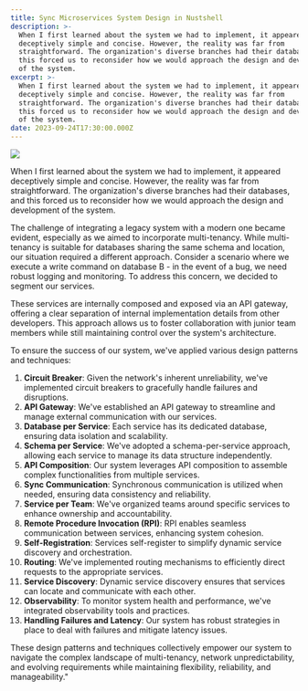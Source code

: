 ```yaml
---
title: Sync Microservices System Design in Nustshell
description: >-
  When I first learned about the system we had to implement, it appeared
  deceptively simple and concise. However, the reality was far from
  straightforward. The organization's diverse branches had their databases, and
  this forced us to reconsider how we would approach the design and development
  of the system.
excerpt: >-
  When I first learned about the system we had to implement, it appeared
  deceptively simple and concise. However, the reality was far from
  straightforward. The organization's diverse branches had their databases, and
  this forced us to reconsider how we would approach the design and development
  of the system.
date: 2023-09-24T17:30:00.000Z
---
```


![](/uploads/doesnotsimply.jpg)

When I first learned about the system we had to implement, it appeared deceptively simple and concise. However, the reality was far from straightforward. The organization's diverse branches had their databases, and this forced us to reconsider how we would approach the design and development of the system.

The challenge of integrating a legacy system with a modern one became evident, especially as we aimed to incorporate multi-tenancy. While multi-tenancy is suitable for databases sharing the same schema and location, our situation required a different approach. Consider a scenario where we execute a write command on database B - in the event of a bug, we need robust logging and monitoring. To address this concern, we decided to segment our services.

These services are internally composed and exposed via an API gateway, offering a clear separation of internal implementation details from other developers. This approach allows us to foster collaboration with junior team members while still maintaining control over the system's architecture.

To ensure the success of our system, we've applied various design patterns and techniques:

1. **Circuit Breaker**: Given the network's inherent unreliability, we've implemented circuit breakers to gracefully handle failures and disruptions.
2. **API Gateway**: We've established an API gateway to streamline and manage external communication with our services.
3. **Database per Service**: Each service has its dedicated database, ensuring data isolation and scalability.
4. **Schema per Service**: We've adopted a schema-per-service approach, allowing each service to manage its data structure independently.
5. **API Composition**: Our system leverages API composition to assemble complex functionalities from multiple services.
6. **Sync Communication**: Synchronous communication is utilized when needed, ensuring data consistency and reliability.
7. **Service per Team**: We've organized teams around specific services to enhance ownership and accountability.
8. **Remote Procedure Invocation (RPI)**: RPI enables seamless communication between services, enhancing system cohesion.
9. **Self-Registration**: Services self-register to simplify dynamic service discovery and orchestration.
10. **Routing**: We've implemented routing mechanisms to efficiently direct requests to the appropriate services.
11. **Service Discovery**: Dynamic service discovery ensures that services can locate and communicate with each other.
12. **Observability**: To monitor system health and performance, we've integrated observability tools and practices.
13. **Handling Failures and Latency**: Our system has robust strategies in place to deal with failures and mitigate latency issues.

These design patterns and techniques collectively empower our system to navigate the complex landscape of multi-tenancy, network unpredictability, and evolving requirements while maintaining flexibility, reliability, and manageability."
